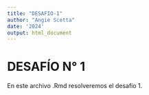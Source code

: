 ```yaml
---
title: "DESAFIO-1"
author: "Angie Scetta"
date: '2024'
output: html_document
---
```


# DESAFÍO N° 1

En este archivo .Rmd resolveremos el desafío 1.

